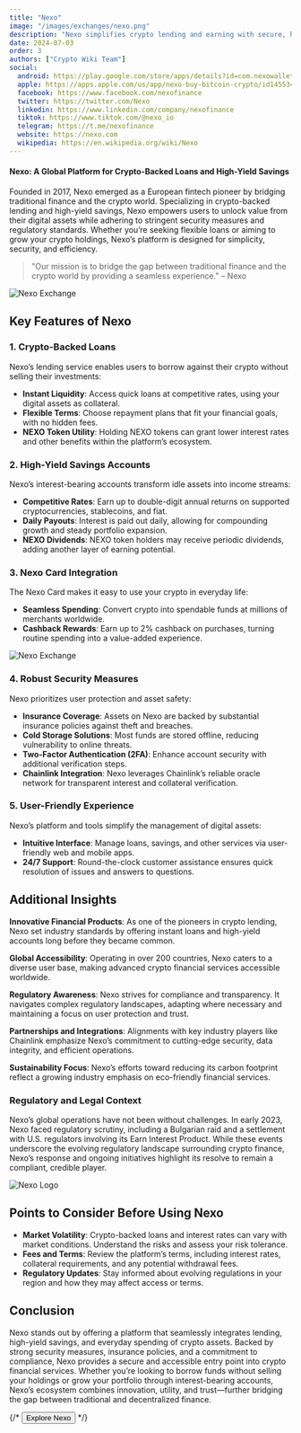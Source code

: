 ```yaml
---
title: "Nexo"
image: "/images/exchanges/nexo.png"
description: "Nexo simplifies crypto lending and earning with secure, high-yield solutions."
date: 2024-07-03
order: 3
authors: ["Crypto Wiki Team"]
social:
  android: https://play.google.com/store/apps/details?id=com.nexowallet&pli=1
  apple: https://apps.apple.com/us/app/nexo-buy-bitcoin-crypto/id1455341917
  facebook: https://www.facebook.com/nexofinance
  twitter: https://twitter.com/Nexo
  linkedin: https://www.linkedin.com/company/nexofinance
  tiktok: https://www.tiktok.com/@nexo_io
  telegram: https://t.me/nexofinance
  website: https://nexo.com
  wikipedia: https://en.wikipedia.org/wiki/Nexo
---
```


#### Nexo: A Global Platform for Crypto-Backed Loans and High-Yield Savings

Founded in 2017, Nexo emerged as a European fintech pioneer by bridging traditional finance and the crypto world. Specializing in crypto-backed lending and high-yield savings, Nexo empowers users to unlock value from their digital assets while adhering to stringent security measures and regulatory standards. Whether you’re seeking flexible loans or aiming to grow your crypto holdings, Nexo’s platform is designed for simplicity, security, and efficiency.

> "Our mission is to bridge the gap between traditional finance and the crypto world by providing a seamless experience." – Nexo

![Nexo Exchange](/images/exchanges/nexo.png)

## Key Features of Nexo

### 1. Crypto-Backed Loans

Nexo’s lending service enables users to borrow against their crypto without selling their investments:

- **Instant Liquidity**: Access quick loans at competitive rates, using your digital assets as collateral.
- **Flexible Terms**: Choose repayment plans that fit your financial goals, with no hidden fees.
- **NEXO Token Utility**: Holding NEXO tokens can grant lower interest rates and other benefits within the platform’s ecosystem.

### 2. High-Yield Savings Accounts

Nexo’s interest-bearing accounts transform idle assets into income streams:

- **Competitive Rates**: Earn up to double-digit annual returns on supported cryptocurrencies, stablecoins, and fiat.
- **Daily Payouts**: Interest is paid out daily, allowing for compounding growth and steady portfolio expansion.
- **NEXO Dividends**: NEXO token holders may receive periodic dividends, adding another layer of earning potential.

### 3. Nexo Card Integration

The Nexo Card makes it easy to use your crypto in everyday life:

- **Seamless Spending**: Convert crypto into spendable funds at millions of merchants worldwide.
- **Cashback Rewards**: Earn up to 2% cashback on purchases, turning routine spending into a value-added experience.

![Nexo Exchange](/images/posts/nexo-exchange.jpg)

### 4. Robust Security Measures

Nexo prioritizes user protection and asset safety:

- **Insurance Coverage**: Assets on Nexo are backed by substantial insurance policies against theft and breaches.
- **Cold Storage Solutions**: Most funds are stored offline, reducing vulnerability to online threats.
- **Two-Factor Authentication (2FA)**: Enhance account security with additional verification steps.
- **Chainlink Integration**: Nexo leverages Chainlink’s reliable oracle network for transparent interest and collateral verification.

### 5. User-Friendly Experience

Nexo’s platform and tools simplify the management of digital assets:

- **Intuitive Interface**: Manage loans, savings, and other services via user-friendly web and mobile apps.
- **24/7 Support**: Round-the-clock customer assistance ensures quick resolution of issues and answers to questions.

## Additional Insights

**Innovative Financial Products**: As one of the pioneers in crypto lending, Nexo set industry standards by offering instant loans and high-yield accounts long before they became common.

**Global Accessibility**: Operating in over 200 countries, Nexo caters to a diverse user base, making advanced crypto financial services accessible worldwide.

**Regulatory Awareness**: Nexo strives for compliance and transparency. It navigates complex regulatory landscapes, adapting where necessary and maintaining a focus on user protection and trust.

**Partnerships and Integrations**: Alignments with key industry players like Chainlink emphasize Nexo’s commitment to cutting-edge security, data integrity, and efficient operations.

**Sustainability Focus**: Nexo’s efforts toward reducing its carbon footprint reflect a growing industry emphasis on eco-friendly financial services.

### Regulatory and Legal Context

Nexo’s global operations have not been without challenges. In early 2023, Nexo faced regulatory scrutiny, including a Bulgarian raid and a settlement with U.S. regulators involving its Earn Interest Product. While these events underscore the evolving regulatory landscape surrounding crypto finance, Nexo’s response and ongoing initiatives highlight its resolve to remain a compliant, credible player.

![Nexo Logo](/images/posts/nexo-swap.jpg)

## Points to Consider Before Using Nexo

- **Market Volatility**: Crypto-backed loans and interest rates can vary with market conditions. Understand the risks and assess your risk tolerance.
- **Fees and Terms**: Review the platform’s terms, including interest rates, collateral requirements, and any potential withdrawal fees.
- **Regulatory Updates**: Stay informed about evolving regulations in your region and how they may affect access or terms.

## Conclusion

Nexo stands out by offering a platform that seamlessly integrates lending, high-yield savings, and everyday spending of crypto assets. Backed by strong security measures, insurance policies, and a commitment to compliance, Nexo provides a secure and accessible entry point into crypto financial services. Whether you’re looking to borrow funds without selling your holdings or grow your portfolio through interest-bearing accounts, Nexo’s ecosystem combines innovation, utility, and trust—further bridging the gap between traditional and decentralized finance.

{/* <Button href="https://nexo.com/">Explore Nexo</Button> */}
